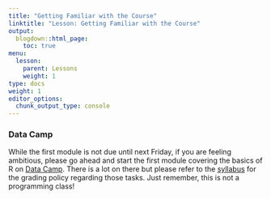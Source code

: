 ```yaml
---
title: "Getting Familiar with the Course"
linktitle: "Lesson: Getting Familiar with the Course"
output:
  blogdown::html_page:
    toc: true
menu:
  lesson:
    parent: Lessons
    weight: 1
type: docs
weight: 1
editor_options: 
  chunk_output_type: console
---
```


### Data Camp
While the first module is not due until next Friday, if you are feeling ambitious, please go ahead and start the first module covering the basics of R on [Data Camp](https://www.datacamp.com/){target="_blank"}. There is a lot on there but please refer to the [syllabus](/syllabus/) for the grading policy regarding those tasks. Just remember, this is not a programming class!

